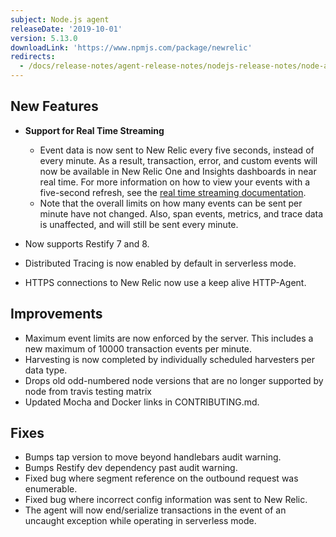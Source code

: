 ```yaml
---
subject: Node.js agent
releaseDate: '2019-10-01'
version: 5.13.0
downloadLink: 'https://www.npmjs.com/package/newrelic'
redirects:
  - /docs/release-notes/agent-release-notes/nodejs-release-notes/node-agent-5120
---
```


## New Features

* **Support for Real Time Streaming**

  * Event data is now sent to New Relic every five seconds, instead of every minute. As a result, transaction, error, and custom events will now be available in New Relic One and Insights dashboards in near real time. For more information on how to view your events with a five-second refresh, see the [real time streaming documentation](https://docs.newrelic.com/docs/agents/manage-apm-agents/agent-data/real-time-streaming).
  * Note that the overall limits on how many events can be sent per minute have not changed. Also, span events, metrics, and trace data is unaffected, and will still be sent every minute.
* Now supports Restify 7 and 8.
* Distributed Tracing is now enabled by default in serverless mode.
* HTTPS connections to New Relic now use a keep alive HTTP-Agent.

## Improvements

* Maximum event limits are now enforced by the server. This includes a new maximum of 10000 transaction events per minute.
* Harvesting is now completed by individually scheduled harvesters per data type.
* Drops old odd-numbered node versions that are no longer supported by node from travis testing matrix
* Updated Mocha and Docker links in CONTRIBUTING.md.

## Fixes

* Bumps tap version to move beyond handlebars audit warning.
* Bumps Restify dev dependency past audit warning.
* Fixed bug where segment reference on the outbound request was enumerable.
* Fixed bug where incorrect config information was sent to New Relic.
* The agent will now end/serialize transactions in the event of an uncaught exception while operating in serverless mode.
